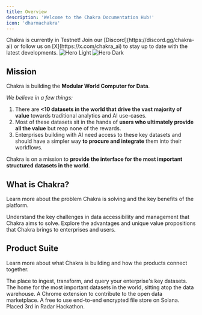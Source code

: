 ```yaml
---
title: Overview
description: 'Welcome to the Chakra Documentation Hub!'
icon: 'dharmachakra'
---
```


<Note>
  Chakra is currently in Testnet! Join our
  [Discord](https://discord.gg/chakra-ai) or follow us on
  [X](https://x.com/chakra_ai) to stay up to date with the latest developments.
</Note>
<img
  className='block dark:hidden'
  src='/images/hero-light.svg'
  alt='Hero Light'
/>
<img
  className='hidden dark:block'
  src='/images/hero-dark.svg'
  alt='Hero Dark'
/>

## Mission

Chakra is building the **Modular World Computer for Data**.

_We believe in a few things:_

1. There are **&lt;10 datasets in the world that drive the vast majority of value** towards traditional analytics and AI use-cases.
2. Most of these datasets sit in the hands of **users who ultimately provide all the value** but reap none of the rewards.
3. Enterprises building with AI need access to these key datasets and should have a simpler way **to procure and integrate** them into their workflows.

Chakra is on a mission to **provide the interface for the most important structured datasets in the world**.

## What is Chakra?

Learn more about the problem Chakra is solving and the key benefits of the platform.

<CardGroup cols={2}>
  <Card title='Background & Problem' icon='lightbulb' href='/background'>
    Understand the key challenges in data accessibility and management that
    Chakra aims to solve.
  </Card>
  <Card title='Benefits' icon='star' href='/benefits'>
    Explore the advantages and unique value propositions that Chakra brings to
    enterprises and users.
  </Card>
</CardGroup>

## Product Suite

Learn more about what Chakra is building and how the products connect together.

<CardGroup cols={2}>
  <Card title='Data Warehouse' icon='house' href='/datawarehouse'>
    The place to ingest, transform, and query your enterprise's key datasets.
  </Card>
  <Card title='Data Marketplace' icon='code' href='/marketplace'>
    The home for the most important datasets in the world, sitting atop the data
    warehouse.
  </Card>
  <Card title='Edge Node' icon='screwdriver-wrench' href='/node'>
    A Chrome extension to contribute to the open data marketplace.
  </Card>
  <Card title='Drive (Hackathon Winner)' icon='files' href='/drive'>
    A free to use end-to-end encrypted file store on Solana. Placed 3rd in Radar
    Hackathon.
  </Card>
</CardGroup>
